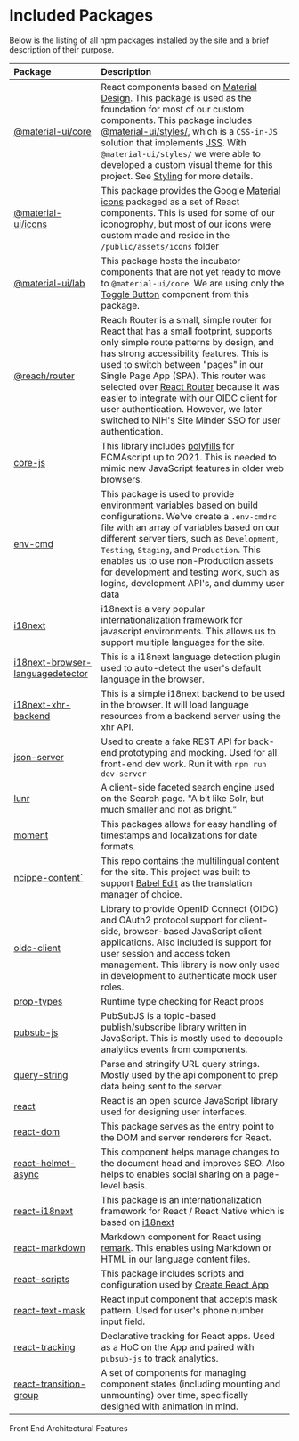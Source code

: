 
<Meta title="Architecture/Included Packages" />

# Included Packages

Below is the listing of all npm packages installed by the site and a brief description of their purpose.

| Package | Description |
|:--------|:------------|
|[@material-ui/core](https://github.com/mui-org/material-ui) | React components based on [Material Design](https://material.io/design). This package is used as the foundation for most of our custom components. This package includes [@material-ui/styles/](https://github.com/mui-org/material-ui/tree/next/packages/material-ui-styles), which is a `CSS-in-JS` solution that implements [JSS](https://cssinjs.org/?v=v10.5.0). With `@material-ui/styles/` we were able to developed a custom visual theme for this project. See [Styling](/?path=/docs/architecture-styling--page) for more details.  |
|[@material-ui/icons](https://github.com/mui-org/material-ui/tree/next/packages/material-ui-icons) | This package provides the Google [Material icons](https://material.io/tools/icons/) packaged as a set of React components. This is used for some of our iconogrophy, but most of our icons were custom made and reside in the `/public/assets/icons` folder |
|[@material-ui/lab](https://github.com/mui-org/material-ui/tree/next/packages/material-ui-lab) | This package hosts the incubator components that are not yet ready to move to `@material-ui/core`. We are using only the [Toggle Button](https://material-ui.com/components/toggle-button/) component from this package. |
|[@reach/router](https://reach.tech/router/) | Reach Router is a small, simple router for React that has a small footprint, supports only simple route patterns by design, and has strong accessibility features. This is used to switch between "pages" in our Single Page App (SPA). This router was selected over [React Router](https://reactrouter.com/) because it was easier to integrate with our OIDC client for user authentication. However, we later switched to NIH's Site Minder SSO for user authentication.  |
|[core-js](https://github.com/zloirock/core-js#readme) | This library includes [polyfills](https://remysharp.com/2010/10/08/what-is-a-polyfill#:~:text=A%20polyfill%2C%20or%20polyfiller%2C%20is,API%20landscape%20if%20you%20will.) for ECMAscript up to 2021. This is needed to mimic new JavaScript features in older web browsers. |
|[env-cmd](https://github.com/toddbluhm/env-cmd#readme) | This package is used to provide environment variables based on build configurations. We've create a `.env-cmdrc` file with an array of variables based on our different server tiers, such as `Development`, `Testing`, `Staging`, and `Production`. This enables us to use non-Production assets for development and testing work, such as logins, development API's, and dummy user data |
|[i18next](https://github.com/i18next/i18next) | i18next is a very popular internationalization framework for javascript environments. This allows us to support multiple languages for the site. |
|[i18next-browser-languagedetector](https://github.com/i18next/i18next-browser-languageDetector) | This is a i18next language detection plugin used to auto-detect the user's default language in the browser. |
|[i18next-xhr-backend](https://github.com/i18next/i18next-xhr-backend) | This is a simple i18next backend to be used in the browser. It will load language resources from a backend server using the xhr API. |
|[json-server](https://github.com/typicode/json-server) | Used to create a fake REST API for back-end prototyping and mocking. Used for all front-end dev work. Run it with `npm run dev-server` |
|[lunr](https://github.com/olivernn/lunr.js) | A client-side faceted search engine used on the Search page. "A bit like Solr, but much smaller and not as bright." |
|[moment](https://github.com/moment/momentjs.com) | This packages allows for easy handling of timestamps and localizations for date formats. |
|[ncippe-content`](https://github.com/CBIIT/ncippe-content) | This repo contains the multilingual content for the site. This project was built to support [Babel Edit](https://www.codeandweb.com/babeledit) as the translation manager of choice.  |
|[oidc-client](https://github.com/IdentityModel/oidc-client-js) | Library to provide OpenID Connect (OIDC) and OAuth2 protocol support for client-side, browser-based JavaScript client applications. Also included is support for user session and access token management. This library is now only used in development to authenticate mock user roles. |
|[prop-types](https://github.com/facebook/prop-types) | Runtime type checking for React props |
|[pubsub-js](https://github.com/mroderick/PubSubJS) | PubSubJS is a topic-based publish/subscribe library written in JavaScript. This is mostly used to decouple analytics events from components. |
|[query-string](https://github.com/sindresorhus/query-string) | Parse and stringify URL query strings. Mostly used by the api component to prep data being sent to the server. |
|[react](https://github.com/facebook/react) | React is an open source JavaScript library used for designing user interfaces. |
|[react-dom](https://www.npmjs.com/package/react-dom) | This package serves as the entry point to the DOM and server renderers for React. |
|[react-helmet-async](https://github.com/staylor/react-helmet-async) | This component helps manage changes to the document head and improves SEO. Also helps to enables social sharing on a page-level basis. |
|[react-i18next](https://github.com/i18next/react-i18next) | This package is an internationalization framework for React / React Native which is based on [i18next](http://i18next.com/) |
|[react-markdown](https://github.com/remarkjs/react-markdown) | Markdown component for React using [remark](https://github.com/remarkjs/remark). This enables using Markdown or HTML in our language content files. |
|[react-scripts](https://www.npmjs.com/package/react-scripts) | This package includes scripts and configuration used by [Create React App](https://github.com/facebook/create-react-app) |
|[react-text-mask](https://github.com/text-mask/text-mask) | React input component that accepts mask pattern. Used for user's phone number input field. |
|[react-tracking](https://github.com/nytimes/react-tracking) | Declarative tracking for React apps. Used as a HoC on the App and paired with `pubsub-js` to track analytics. |
|[react-transition-group](https://github.com/reactjs/react-transition-group) | A set of components for managing component states (including mounting and unmounting) over time, specifically designed with animation in mind. |

<div class="subheading">Front End Architectural Features</div>
